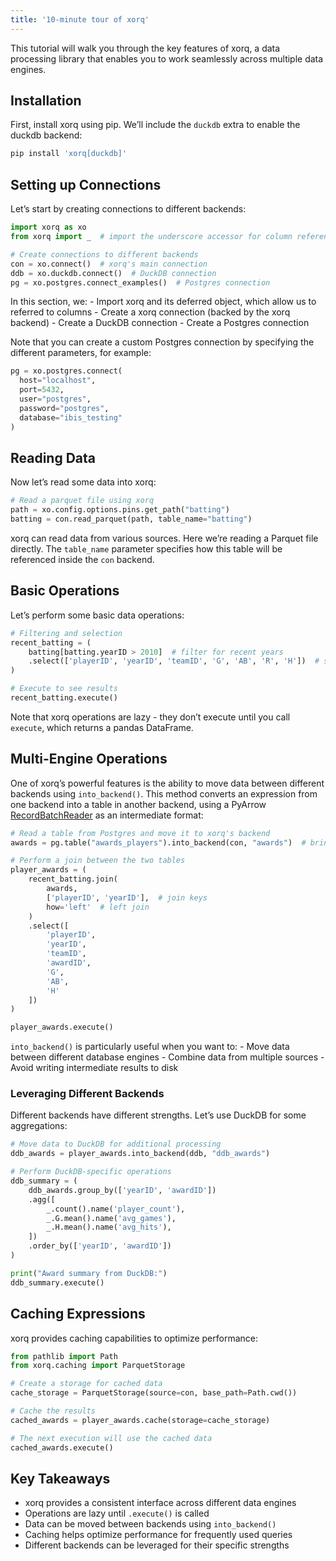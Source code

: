 ```yaml
---
title: '10-minute tour of xorq'
---
```


This tutorial will walk you through the key features of xorq, a data processing library that enables you to work seamlessly across multiple data engines.

## Installation

First, install xorq using pip. We'll include the `duckdb` extra to enable the duckdb backend:

```bash
pip install 'xorq[duckdb]'
```

## Setting up Connections

Let's start by creating connections to different backends:

```python
import xorq as xo
from xorq import _  # import the underscore accessor for column reference

# Create connections to different backends
con = xo.connect()  # xorq's main connection
ddb = xo.duckdb.connect()  # DuckDB connection
pg = xo.postgres.connect_examples()  # Postgres connection
```

In this section, we:
- Import xorq and its deferred object, which allow us to referred to columns
- Create a xorq connection (backed by the xorq backend)
- Create a DuckDB connection
- Create a Postgres connection

Note that you can create a custom Postgres connection by specifying the different parameters, for example:

```python
pg = xo.postgres.connect(
  host="localhost",
  port=5432,
  user="postgres",
  password="postgres",
  database="ibis_testing"
)
```

## Reading Data

Now let's read some data into xorq:

```python
# Read a parquet file using xorq
path = xo.config.options.pins.get_path("batting")
batting = con.read_parquet(path, table_name="batting")
```

xorq can read data from various sources. Here we're reading a Parquet file directly. The `table_name` parameter specifies how this table will be referenced inside the `con` backend.

## Basic Operations

Let's perform some basic data operations:

```python
# Filtering and selection
recent_batting = (
    batting[batting.yearID > 2010]  # filter for recent years
    .select(['playerID', 'yearID', 'teamID', 'G', 'AB', 'R', 'H'])  # select specific columns
)

# Execute to see results
recent_batting.execute()
```

Note that xorq operations are lazy - they don't execute until you call `execute`, which returns a pandas
DataFrame.

## Multi-Engine Operations

One of xorq's powerful features is the ability to move data between different backends using `into_backend()`.
This method converts an expression from one backend into a table in another backend, using a PyArrow [RecordBatchReader](https://arrow.apache.org/docs/python/generated/pyarrow.RecordBatchReader.html)
as an intermediate format:

```python
# Read a table from Postgres and move it to xorq's backend
awards = pg.table("awards_players").into_backend(con, "awards")  # bring into xorq backend

# Perform a join between the two tables
player_awards = (
    recent_batting.join(
        awards,
        ['playerID', 'yearID'],  # join keys
        how='left'  # left join
    )
    .select([
        'playerID',
        'yearID',
        'teamID',
        'awardID',
        'G',
        'AB',
        'H'
    ])
)

player_awards.execute()
```

`into_backend()` is particularly useful when you want to:
- Move data between different database engines
- Combine data from multiple sources
- Avoid writing intermediate results to disk

### Leveraging Different Backends

Different backends have different strengths. Let's use DuckDB for some aggregations:

```python
# Move data to DuckDB for additional processing
ddb_awards = player_awards.into_backend(ddb, "ddb_awards")

# Perform DuckDB-specific operations
ddb_summary = (
    ddb_awards.group_by(['yearID', 'awardID'])
    .agg([
        _.count().name('player_count'),
        _.G.mean().name('avg_games'),
        _.H.mean().name('avg_hits'),
    ])
    .order_by(['yearID', 'awardID'])
)

print("Award summary from DuckDB:")
ddb_summary.execute()
```

## Caching Expressions

xorq provides caching capabilities to optimize performance:

```python
from pathlib import Path
from xorq.caching import ParquetStorage

# Create a storage for cached data
cache_storage = ParquetStorage(source=con, base_path=Path.cwd())

# Cache the results
cached_awards = player_awards.cache(storage=cache_storage)

# The next execution will use the cached data
cached_awards.execute()
```

## Key Takeaways

- xorq provides a consistent interface across different data engines
- Operations are lazy until `.execute()` is called
- Data can be moved between backends using `into_backend()`
- Caching helps optimize performance for frequently used queries
- Different backends can be leveraged for their specific strengths
